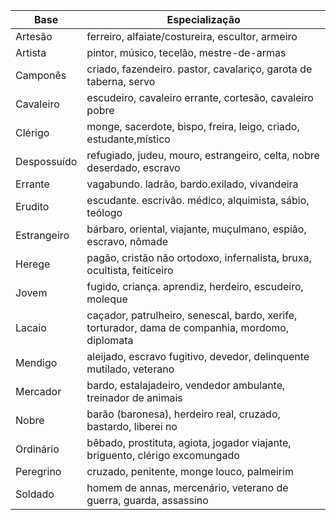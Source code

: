 | Base        | Especialização                                                                                   |
| ----------- | ------------------------------------------------------------------------------------------------ |
| Artesão     | ferreiro, alfaiate/costureira, escultor, armeiro                                                 |
| Artista     | pintor, músico, tecelão, mestre-de-armas                                                         |
| Camponês    | criado, fazendeiro. pastor, cavalariço, garota de taberna, servo                                 |
| Cavaleiro   | escudeiro, cavaleiro errante, cortesão, cavaleiro pobre                                          |
| Clérigo     | monge, sacerdote, bispo, freira, leigo, criado, estudante,místico                                |
| Despossuído | refugiado, judeu, mouro, estrangeiro, celta, nobre deserdado, escravo                            |
| Errante     | vagabundo. ladrão, bardo.exilado, vivandeira                                                     |
| Erudito     | escudante. escrivão. médico, alquimista, sábio, teólogo                                          |
| Estrangeiro | bárbaro, oriental, viajante, muçulmano, espião, escravo, nômade                                  |
| Herege      | pagão, cristão não ortodoxo, infernalista, bruxa, ocultista, feiticeiro                          |
| Jovem       | fugido, criança. aprendiz, herdeiro, escudeiro, moleque                                          |
| Lacaio      | caçador, patrulheiro, senescal, bardo, xerife, torturador, dama de companhia, mordomo, diplomata |
| Mendigo     | aleijado, escravo fugitivo, devedor, delinquente mutilado, veterano                              |
| Mercador    | bardo, estalajadeiro, vendedor ambulante, treinador de animais                                   |
| Nobre       | barão (baronesa), herdeiro real, cruzado, bastardo, liberei no                                   |
| Ordinário   | bêbado, prostituta, agiota, jogador viajante, briguento, clérigo excomungado                     |
| Peregrino   | cruzado, penitente, monge louco, palmeirim                                                       |
| Soldado     | homem de annas, mercenário, veterano de guerra, guarda, assassino                                |

